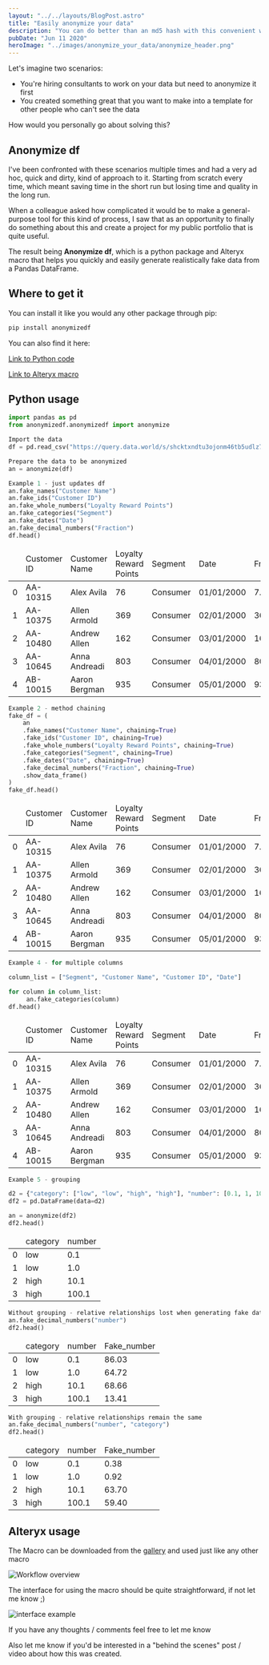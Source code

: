 ```yaml
---
layout: "../../layouts/BlogPost.astro"
title: "Easily anonymize your data"
description: "You can do better than an md5 hash with this convenient way to anonymize your data while keeping analytical relationships"
pubDate: "Jun 11 2020"
heroImage: "../images/anonymize_your_data/anonymize_header.png"
---
```


Let's imagine two scenarios:
- You're hiring consultants to work on your data but need to anonymize it first
- You created something great that you want to make into a template for other people who can't see the data

How would you personally go about solving this?

## Anonymize df

I've been confronted with these scenarios multiple times and had a very ad hoc, quick and dirty, kind of approach to it.
Starting from scratch every time, which meant saving time in the short run but losing time and quality in the long run.

When a colleague asked how complicated it would be to make a general-purpose tool for this kind of process, I saw that as an opportunity to finally do something about this and create a project for my public portfolio that is quite useful.  

The result being **Anonymize df**, which is a python package and Alteryx macro that helps you quickly and easily generate realistically
fake data from a Pandas DataFrame.


## Where to get it

You can install it like you would any other package through pip:

```bash
pip install anonymizedf
```

You can also find it here:

[Link to Python code](https://github.com/AlexFrid/anonymizedf)

[Link to Alteryx macro](https://gallery.alteryx.com/#!app/anonymize-df-macro/5ee240928a933711005b527a)


## Python usage

```python
import pandas as pd
from anonymizedf.anonymizedf import anonymize

Import the data
df = pd.read_csv("https://query.data.world/s/shcktxndtu3ojonm46tb5udlz7sp3e")

Prepare the data to be anonymized
an = anonymize(df)
```

```python
Example 1 - just updates df
an.fake_names("Customer Name")
an.fake_ids("Customer ID")
an.fake_whole_numbers("Loyalty Reward Points")
an.fake_categories("Segment")
an.fake_dates("Date")
an.fake_decimal_numbers("Fraction")
df.head()
```

<table>
  <thead>
    <tr>
      <td></td>
      <td>Customer ID</td>
      <td>Customer Name</td>
      <td>Loyalty Reward Points</td>
      <td>Segment</td>
      <td>Date</td>
      <td>Fraction</td>
      <td>Fake_Customer Name</td>
      <td>Fake_Customer ID</td>
      <td>Fake_Loyalty Reward Points</td>
      <td>Fake_Segment</td>
      <td>Fake_Date</td>
      <td>Fake_Fraction</td>
    </tr>
  </thead>
  <tbody>
    <tr>
      <td>0</td>
      <td>AA-10315</td>
      <td>Alex Avila</td>
      <td>76</td>
      <td>Consumer</td>
      <td>01/01/2000</td>
      <td>7.6</td>
      <td>Anne Briggs</td>
      <td>FYKP18464993584790</td>
      <td>715</td>
      <td>Segment 1</td>
      <td>1988-02-21</td>
      <td>81.70</td>
    </tr>
    <tr>
      <td>1</td>
      <td>AA-10375</td>
      <td>Allen Armold</td>
      <td>369</td>
      <td>Consumer</td>
      <td>02/01/2000</td>
      <td>36.9</td>
      <td>Kathryn Poole-Owens</td>
      <td>KQLT34683822176548</td>
      <td>305</td>
      <td>Segment 1</td>
      <td>2012-01-21</td>
      <td>49.64</td>
    </tr>
    <tr>
      <td>2</td>
      <td>AA-10480</td>
      <td>Andrew Allen</td>
      <td>162</td>
      <td>Consumer</td>
      <td>03/01/2000</td>
      <td>16.2</td>
      <td>Dorothy Knight-Smith</td>
      <td>KEKQ23089097589905</td>
      <td>723</td>
      <td>Segment 1</td>
      <td>2017-12-05</td>
      <td>45.49</td>
    </tr>
    <tr>
      <td>3</td>
      <td>AA-10645</td>
      <td>Anna Andreadi</td>
      <td>803</td>
      <td>Consumer</td>
      <td>04/01/2000</td>
      <td>80.3</td>
      <td>Dr. Dennis Lowe</td>
      <td>JUFR80046496812327</td>
      <td>503</td>
      <td>Segment 1</td>
      <td>1993-08-19</td>
      <td>43.85</td>
    </tr>
    <tr>
      <td>4</td>
      <td>AB-10015</td>
      <td>Aaron Bergman</td>
      <td>935</td>
      <td>Consumer</td>
      <td>05/01/2000</td>
      <td>93.5</td>
      <td>Joan Read</td>
      <td>ZLEK68784141425071</td>
      <td>103</td>
      <td>Segment 1</td>
      <td>2018-10-26</td>
      <td>65.30</td>
    </tr>
  </tbody>
</table>


```python
Example 2 - method chaining
fake_df = (
    an
    .fake_names("Customer Name", chaining=True)
    .fake_ids("Customer ID", chaining=True)
    .fake_whole_numbers("Loyalty Reward Points", chaining=True)
    .fake_categories("Segment", chaining=True)
    .fake_dates("Date", chaining=True)
    .fake_decimal_numbers("Fraction", chaining=True)
    .show_data_frame()
)
fake_df.head()
```


<table>
  <thead>
    <tr>
      <td></td>
      <td>Customer ID</td>
      <td>Customer Name</td>
      <td>Loyalty Reward Points</td>
      <td>Segment</td>
      <td>Date</td>
      <td>Fraction</td>
      <td>Fake_Customer Name</td>
      <td>Fake_Customer ID</td>
      <td>Fake_Loyalty Reward Points</td>
      <td>Fake_Segment</td>
      <td>Fake_Date</td>
      <td>Fake_Fraction</td>
    </tr>
  </thead>
  <tbody>
    <tr>
      <td>0</td>
      <td>AA-10315</td>
      <td>Alex Avila</td>
      <td>76</td>
      <td>Consumer</td>
      <td>01/01/2000</td>
      <td>7.6</td>
      <td>Matthew Elliott</td>
      <td>KQPQ33621304584922</td>
      <td>62</td>
      <td>Segment 1</td>
      <td>2011-05-24</td>
      <td>96.96</td>
    </tr>
    <tr>
      <td>1</td>
      <td>AA-10375</td>
      <td>Allen Armold</td>
      <td>369</td>
      <td>Consumer</td>
      <td>02/01/2000</td>
      <td>36.9</td>
      <td>Lynne Harding</td>
      <td>CLAA15849783691822</td>
      <td>494</td>
      <td>Segment 1</td>
      <td>2000-10-14</td>
      <td>20.78</td>
    </tr>
    <tr>
      <td>2</td>
      <td>AA-10480</td>
      <td>Andrew Allen</td>
      <td>162</td>
      <td>Consumer</td>
      <td>03/01/2000</td>
      <td>16.2</td>
      <td>Dr. Molly Holmes</td>
      <td>VTWU51877283324210</td>
      <td>383</td>
      <td>Segment 1</td>
      <td>1994-01-30</td>
      <td>66.87</td>
    </tr>
    <tr>
      <td>3</td>
      <td>AA-10645</td>
      <td>Anna Andreadi</td>
      <td>803</td>
      <td>Consumer</td>
      <td>04/01/2000</td>
      <td>80.3</td>
      <td>Mr. Frederick Price</td>
      <td>MVFX95041828905565</td>
      <td>82</td>
      <td>Segment 1</td>
      <td>2000-01-11</td>
      <td>25.77</td>
    </tr>
    <tr>
      <td>4</td>
      <td>AB-10015</td>
      <td>Aaron Bergman</td>
      <td>935</td>
      <td>Consumer</td>
      <td>05/01/2000</td>
      <td>93.5</td>
      <td>Dean Davies</td>
      <td>CRXZ11641101775380</td>
      <td>786</td>
      <td>Segment 1</td>
      <td>1996-08-19</td>
      <td>38.32</td>
    </tr>
  </tbody>
</table>


```python
Example 4 - for multiple columns

column_list = ["Segment", "Customer Name", "Customer ID", "Date"]

for column in column_list:
     an.fake_categories(column)
df.head()
```

<table>
  <thead>
    <tr>
      <td></td>
      <td>Customer ID</td>
      <td>Customer Name</td>
      <td>Loyalty Reward Points</td>
      <td>Segment</td>
      <td>Date</td>
      <td>Fraction</td>
      <td>Fake_Customer Name</td>
      <td>Fake_Customer ID</td>
      <td>Fake_Loyalty Reward Points</td>
      <td>Fake_Segment</td>
      <td>Fake_Date</td>
      <td>Fake_Fraction</td>
    </tr>
  </thead>
  <tbody>
    <tr>
      <td>0</td>
      <td>AA-10315</td>
      <td>Alex Avila</td>
      <td>76</td>
      <td>Consumer</td>
      <td>01/01/2000</td>
      <td>7.6</td>
      <td>Customer Name 1</td>
      <td>Customer ID 1</td>
      <td>62</td>
      <td>Segment 1</td>
      <td>Date 1</td>
      <td>96.96</td>
    </tr>
    <tr>
      <td>1</td>
      <td>AA-10375</td>
      <td>Allen Armold</td>
      <td>369</td>
      <td>Consumer</td>
      <td>02/01/2000</td>
      <td>36.9</td>
      <td>Customer Name 2</td>
      <td>Customer ID 2</td>
      <td>494</td>
      <td>Segment 1</td>
      <td>Date 2</td>
      <td>20.78</td>
    </tr>
    <tr>
      <td>2</td>
      <td>AA-10480</td>
      <td>Andrew Allen</td>
      <td>162</td>
      <td>Consumer</td>
      <td>03/01/2000</td>
      <td>16.2</td>
      <td>Customer Name 3</td>
      <td>Customer ID 3</td>
      <td>383</td>
      <td>Segment 1</td>
      <td>Date 3</td>
      <td>66.87</td>
    </tr>
    <tr>
      <td>3</td>
      <td>AA-10645</td>
      <td>Anna Andreadi</td>
      <td>803</td>
      <td>Consumer</td>
      <td>04/01/2000</td>
      <td>80.3</td>
      <td>Customer Name 4</td>
      <td>Customer ID 4</td>
      <td>82</td>
      <td>Segment 1</td>
      <td>Date 4</td>
      <td>25.77</td>
    </tr>
    <tr>
      <td>4</td>
      <td>AB-10015</td>
      <td>Aaron Bergman</td>
      <td>935</td>
      <td>Consumer</td>
      <td>05/01/2000</td>
      <td>93.5</td>
      <td>Customer Name 5</td>
      <td>Customer ID 5</td>
      <td>786</td>
      <td>Segment 1</td>
      <td>Date 5</td>
      <td>38.32</td>
    </tr>
  </tbody>
</table>


```python
Example 5 - grouping

d2 = {"category": ["low", "low", "high", "high"], "number": [0.1, 1, 10.1, 100.1]}
df2 = pd.DataFrame(data=d2)

an = anonymize(df2)
df2.head()
```

<table>
  <thead>
    <tr>
      <td></td>
      <td>category</td>
      <td>number</td>
    </tr>
  </thead>
  <tbody>
    <tr>
      <td>0</td>
      <td>low</td>
      <td>0.1</td>
    </tr>
    <tr>
      <td>1</td>
      <td>low</td>
      <td>1.0</td>
    </tr>
    <tr>
      <td>2</td>
      <td>high</td>
      <td>10.1</td>
    </tr>
    <tr>
      <td>3</td>
      <td>high</td>
      <td>100.1</td>
    </tr>
  </tbody>
</table>


```python
Without grouping - relative relationships lost when generating fake data
an.fake_decimal_numbers("number")
df2.head()
```


<table>
  <thead>
    <tr>
      <td></td>
      <td>category</td>
      <td>number</td>
      <td>Fake_number</td>
    </tr>
  </thead>
  <tbody>
    <tr>
      <td>0</td>
      <td>low</td>
      <td>0.1</td>
      <td>86.03</td>
    </tr>
    <tr>
      <td>1</td>
      <td>low</td>
      <td>1.0</td>
      <td>64.72</td>
    </tr>
    <tr>
      <td>2</td>
      <td>high</td>
      <td>10.1</td>
      <td>68.66</td>
    </tr>
    <tr>
      <td>3</td>
      <td>high</td>
      <td>100.1</td>
      <td>13.41</td>
    </tr>
  </tbody>
</table>


```python
With grouping - relative relationships remain the same
an.fake_decimal_numbers("number", "category")
df2.head()
```


<table>
  <thead>
    <tr>
      <td></td>
      <td>category</td>
      <td>number</td>
      <td>Fake_number</td>
    </tr>
  </thead>
  <tbody>
    <tr>
      <td>0</td>
      <td>low</td>
      <td>0.1</td>
      <td>0.38</td>
    </tr>
    <tr>
      <td>1</td>
      <td>low</td>
      <td>1.0</td>
      <td>0.92</td>
    </tr>
    <tr>
      <td>2</td>
      <td>high</td>
      <td>10.1</td>
      <td>63.70</td>
    </tr>
    <tr>
      <td>3</td>
      <td>high</td>
      <td>100.1</td>
      <td>59.40</td>
    </tr>
  </tbody>
</table>


## Alteryx usage


The Macro can be downloaded from the [gallery](https://gallery.alteryx.com/#!app/anonymize-df-macro/5ee240928a933711005b527a) and used just like any other macro

![Workflow overview](../../images/anonymize_your_data/anon_workflow_example.png)


The interface for using the macro should be quite straightforward, if not let me know ;)

![interface example](../../images/anonymize_your_data/anon_interface_example.png)


If you have any thoughts / comments feel free to let me know

Also let me know if you'd be interested in a "behind the scenes" post / video about how this was created.